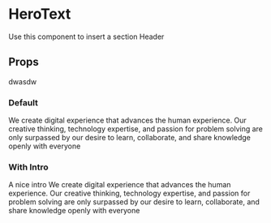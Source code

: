 
<Meta title='components/HeroText' component={HeroText} />

# HeroText

Use this component to insert a section Header

## Props

dwasdw

<Props of={HeroText} />

### Default

<Preview>
  <Story name='Default'>
    <Section>
      <HeroText>
        <HeroText.Title>
          We create digital experience that advances the human experience.
        </HeroText.Title>
        <HeroText.Body>
          Our creative thinking, technology expertise, and passion for problem
          solving are only surpassed by our desire to learn, collaborate, and share
          knowledge openly with everyone
        </HeroText.Body>
      </HeroText>
    </Section>
  </Story>
</Preview>

### With Intro

<Preview>
  <Story name='With Intro'>
    <Section>
      <HeroText>
        <HeroText.Intro>A nice intro</HeroText.Intro>
        <HeroText.Title>
          We create digital experience that advances the human experience.
        </HeroText.Title>
        <HeroText.Body>
          Our creative thinking, technology expertise, and passion for problem
          solving are only surpassed by our desire to learn, collaborate, and share
          knowledge openly with everyone
        </HeroText.Body>
      </HeroText>
    </Section>
  </Story>
</Preview>
